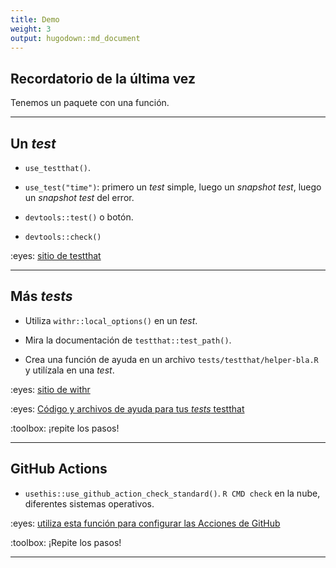 ```yaml
---
title: Demo
weight: 3
output: hugodown::md_document
---
```


## Recordatorio de la última vez

Tenemos un paquete con una función.

***

## Un _test_

- `use_testthat()`.

- `use_test("time")`: primero un _test_ simple, luego un _snapshot test_, luego un _snapshot test_ del error.

- `devtools::test()` o botón.

- `devtools::check()`

:eyes: [sitio de testthat](https://testthat.r-lib.org/)

***

## Más _tests_

- Utiliza `withr::local_options()` en un _test_.

- Mira la documentación de `testthat::test_path()`.

- Crea una función de ayuda en un archivo `tests/testthat/helper-bla.R` y utilízala en una _test_.

:eyes: [sitio de withr](https://withr.r-lib.org/)

:eyes: [Código y archivos de ayuda para tus _tests_ testthat](https://blog.r-hub.io/2020/11/18/testthat-utility-belt/)

:toolbox: ¡repite los pasos!

***

## GitHub Actions

- `usethis::use_github_action_check_standard()`. `R CMD check` en la nube, diferentes sistemas operativos.

:eyes: [utiliza esta función para configurar las Acciones de GitHub](https://usethis.r-lib.org/reference/github_actions.html)

:toolbox: ¡Repite los pasos!

***